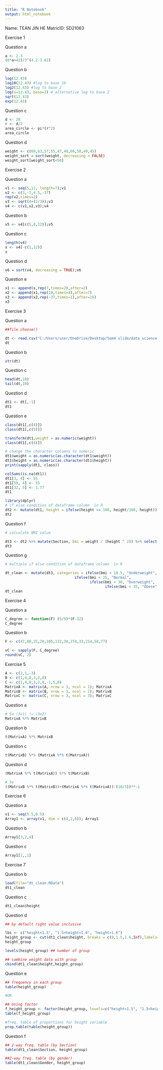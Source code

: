 ---
title: "R Notebook"
output: html_notebook
---
Name: TEAN JIN HE     MatricID: SD21063

Exercise 1

Question a
```{r}
a <- 2.3
(6*a+42)/3^(4.2-3.62)
```
Question b
```{r}
log(12.43)
log10(12.43) #log to base 10
log2(12.43) #log to base 2
log(x=12.43, base=2) # alternative log to base 2
sqrt(12.43)
exp(12.43)
```
Question c
```{r}
d <- 20
r <- d/2
area_circle <- pi*(r^2)
area_circle
```
Question d
```{r}
weight <- c(69,63,57,55,47,48,66,50,49,45)
weight_sort = sort(weight, decreasing = FALSE)
weight_sort[weight_sort<50]
```

Exercise 2

Question a
```{r}
v1 <- seq(5,11, length=7);v1
v2 <- c(3,-1,4.5,-37)
rep(v2,times=2)
v3 <- sqrt(4+(2/3));v3
v4 <- c(v1,v2,v3);v4
```
Question b
```{r}
v5 <- v4[c(5,8,12)];v5
```
Question c
```{r}
length(v4)
x <- v4[-c(1,12)]
x
```
Question d
```{r}
v6 = sort(v4, decreasing = TRUE);v6
```
Question e
```{r}
x1 <- append(x,rep(7,times=2),after=2)
x2 <- append(x1,rep(10,times=4),after=7)
x3 <- append(x2,rep(-37,times=1),after=16)
x3

```

Exercise 3

Question a
```{r}
##file.choose()

dt <- read.csv("C:/Users/user/OneDrive/Desktop/Sem4 slide/data science programming 2/weight_height_BSD2223_asal2.csv", header = TRUE)
dt
```
Question b
```{r}
str(dt)
```
Question c
```{r}
head(dt,10)
tail(dt,10)
```
Question d
```{r}
dt1 <- dt[,-1]
dt1
```

Question e
```{r}
class(dt1[,c(4)])
class(dt1[,c(5)])
```
```{r}

transform(dt1,weight = as.numeric(weight)) 
class(dt1[,c(4)])
```
```{r}
# change the character columns to numeric
dt1$weight = as.numeric(as.character(dt1$weight))
dt1$height = as.numeric(as.character(dt1$height))
print(sapply(dt1, class))
```
```{r}
colSums(is.na(dt1))
dt1[3, 4] <- 55
dt1[59, 4] <- 55
dt1[32, 5] <- 1.77
dt1
```
```{r}
library(dplyr)
# if else condition of dataframe column  in R 
dt2 <- mutate(dt1, height = ifelse(height >= 100, height/100, height))
dt2
```
Question f
```{r}
# calculate BMI value

dt3 <- dt2 %>% mutate(Section, bmi = weight / (height ^ 2)) %>% select(Section:weight, height, bmi)
dt3
```
Question g
```{r}
# multiple if else condition of dataframe column  in R 

dt_clean <- mutate(dt3, categories = ifelse(bmi < 18.5, "Underweight", 
                                ifelse(bmi < 25, "Normal",
                                       ifelse(bmi < 30, "Overweight",
                                              ifelse(bmi < 35, "Obese", "Extremely Obese")))))
dt_clean
``````

Exercise 4

Question a
```{r}
C_degree <- function(F) (5/9)*(F-32)
C_degree
```
Question b
```{r}

F <- c(47,80,25,20,105,132,30,274,33,214,58,77)

vC <- sapply(F, C_degree)
round(vC, 2)
```

Exercise 5

```{r}
A <- c(2,1,-3)
B <- c(1,4,0,3,2,8)
C <- c(1,4,0,3,2,8,-1,5,0)
MatrixA <- matrix(A, nrow = 3, ncol = 1); MatrixA
MatrixB <- matrix(B, nrow = 3, ncol = 2); MatrixB
MatrixC <- matrix(C, nrow = 3, ncol = 3); MatrixC
```
Question a
```{r}
# 5a (3x1) != (3x2)
MatrixA %*% MatrixB
```
Question b
```{r}
t(MatrixA) %*% MatrixB
```
Question c
```{r}
t(MatrixB) %*% (MatrixA %*% t(MatrixA))
```
Question d
```{r}
(MatrixA %*% t(MatrixA)) %*% t(MatrixB)
```
```{r}
# 5e
((MatrixB %*% t(MatrixB))+(MatrixA %*% t(MatrixA))-(10/3))**-1
```

Exercise 6

Question a
```{r}
v1 <- seq(5.5,0.5)
Array1 <- array(v1, dim = c(4,2,6)); Array1
```
Question b
```{r}
Array1[3,2,4]
```
Question c
```{r}
Array1[2,,1]
```

Exercise 7

Question b
```{r}
load(file="dt_clean.RData")
dt1_clean
```
Question c
```{r}
dt1_clean$height 
```
Question d
```{r}
## by default right value inclusive

lbs <- c("height<1.5", "1.5<height<1.6", "height>1.6")
height_group <- cut(dt1_clean$height, breaks = c(0,1.5,1.6,Inf),labels=lbs)
height_group

levels(height_group) ## number of group
```
```{r}
## combine weight data with group
cbind(dt1_clean$height,height_group)
```
Question e
```{r}
## frequency in each group
table(height_group)

#OR

## Using factor
f_height_group <- factor(height_group, levels=c("height<1.5", "1.5<height<1.6", "height>1.6"),ordered=TRUE)
table(f_height_group)
```
```{r}
#freq. table of proportions for height variable
prop.table(table(height_group))
```

Question f
```{r}
## 2-way freq. table (by Section)
table(dt1_clean$Section, height_group)

##2-way freq. table (by gender)
table(dt1_clean$Gender, height_group)
```